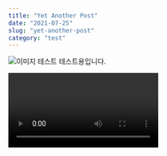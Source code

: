```yaml
---
title: "Yet Another Post"
date: "2021-07-25"
slug: "yet-another-post"
category: "test"
---
```

![이미지 테스트](./rohit-tandon-9wg5jCEPBsw-unsplash.jpg)
테스트용입니다.

<Video 
    videoSrcURL="https://www.youtube.com/embed/2cLAvOgoBeY"
    videoTitle="The Backrooms - Level 974"
/>